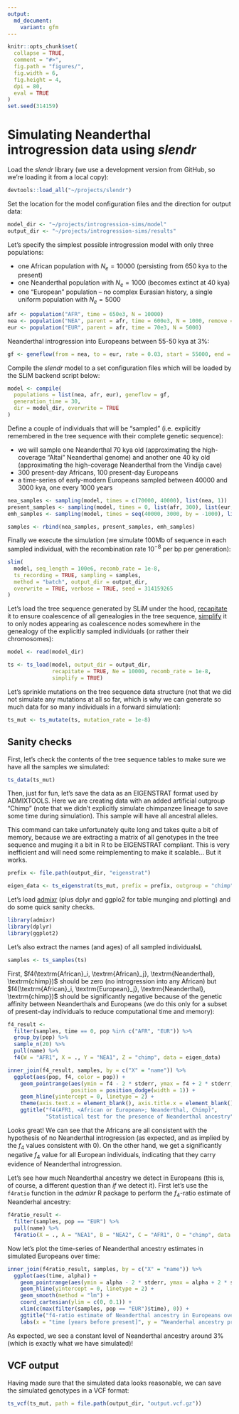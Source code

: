 ```yaml
---
output:
  md_document:
    variant: gfm
---
```


```r
knitr::opts_chunk$set(
  collapse = TRUE,
  comment = "#>",
  fig.path = "figures/",
  fig.width = 6,
  fig.height = 4,
  dpi = 80,
  eval = TRUE
)
set.seed(314159)
```

# Simulating Neanderthal introgression data using *slendr*

Load the *slendr* library (we use a development version from GitHub, so we're loading it from a local copy):

```r
devtools::load_all("~/projects/slendr")
```

Set the location for the model configuration files and the direction for output data:

```r
model_dir <- "~/projects/introgression-sims/model"
output_dir <- "~/projects/introgression-sims/results"
```

Let's specify the simplest possible introgression model with only three populations:

- one African population with $N_e = 10000$ (persisting from 650 kya to the present)
- one Neanderthal population with $N_e = 1000$ (becomes extinct at 40 kya)
- one "European" population -- no complex Eurasian history, a single uniform population with $N_e = 5000$

```r
afr <- population("AFR", time = 650e3, N = 10000)
nea <- population("NEA", parent = afr, time = 600e3, N = 1000, remove = 40e3)
eur <- population("EUR", parent = afr, time = 70e3, N = 5000)
```

Neanderthal introgression into Europeans between 55-50 kya at 3%:

```r
gf <- geneflow(from = nea, to = eur, rate = 0.03, start = 55000, end = 50000)
```

Compile the *slendr* model to a set configuration files which will be loaded by the SLiM backend script below:

```r
model <- compile(
  populations = list(nea, afr, eur), geneflow = gf,
  generation_time = 30,
  dir = model_dir, overwrite = TRUE
)
```

Define a couple of individuals that will be "sampled" (i.e. explicitly remembered in the tree sequence with their complete genetic sequence):

- we will sample one Neanderthal 70 kya old (approximating the high-coverage "Altai" Neanderthal genome) and another one 40 ky old (approximating the high-coverage Neanderthal from the Vindija cave)
- 300 present-day Africans, 100 present-day Europeans
- a time-series of early-modern Europeans sampled between 40000 and 3000 kya, one every 1000 years

```r
nea_samples <- sampling(model, times = c(70000, 40000), list(nea, 1))
present_samples <- sampling(model, times = 0, list(afr, 300), list(eur, 100))
emh_samples <- sampling(model, times = seq(40000, 3000, by = -1000), list(eur, 1))

samples <- rbind(nea_samples, present_samples, emh_samples)
```

Finally we execute the simulation (we simulate 100Mb of sequence in each sampled individual, with the recombination rate $10^{-8}$ per bp per generation):

```r
slim(
  model, seq_length = 100e6, recomb_rate = 1e-8,
  ts_recording = TRUE, sampling = samples,
  method = "batch", output_dir = output_dir,
  overwrite = TRUE, verbose = TRUE, seed = 314159265
)
```

Let's load the tree sequence generated by SLiM under the hood, [recapitate](https://pyslim.readthedocs.io/en/latest/tutorial.html#recapitation) it to ensure coalescence of all genealogies in the tree sequence, [simplify](https://pyslim.readthedocs.io/en/latest/tutorial.html#simplification) it to only nodes appearing as coalescence nodes somewhere in the genealogy of the explicitly sampled individuals (or rather their chromosomes):

```r
model <- read(model_dir)
```

```r
ts <- ts_load(model, output_dir = output_dir,
              recapitate = TRUE, Ne = 10000, recomb_rate = 1e-8,
              simplify = TRUE)
```

Let's sprinkle mutations on the tree sequence data structure (not that we did not simulate any mutations at all so far, which is why we can generate so much data for so many individuals in a forward simulation):

```r
ts_mut <- ts_mutate(ts, mutation_rate = 1e-8)
```

## Sanity checks

First, let's check the contents of the tree sequence tables to make sure we have all the samples we simulated:

```r
ts_data(ts_mut)
```

Then, just for fun, let's save the data as an EIGENSTRAT format used by ADMIXTOOLS. Here we are creating data with an added artificial outgroup "Chimp" (note that we didn't explicitly simulate chimpanzee lineage to save some time during simulation). This sample will have all ancestral alleles.

This command can take unfortunately quite long and takes quite a bit of memory, because we are extracting a matrix of all genotypes in the tree sequence and muging it a bit in R to be EIGENSTRAT compliant. This is very inefficient and will need some reimplementing to make it scalable... But it works.

```r
prefix <- file.path(output_dir, "eigenstrat")

eigen_data <- ts_eigenstrat(ts_mut, prefix = prefix, outgroup = "chimp")
```


Let's load [admixr](https://bodkan.net/admixr) (plus dplyr and ggplo2 for table munging and plotting) and do some quick sanity checks.

```r
library(admixr)
library(dplyr)
library(ggplot2)
```

Let's also extract the names (and ages) of all sampled individualsL

```r
samples <- ts_samples(ts)
```

First, $f4(\textrm{African}_i, \textrm{African}_j}, \textrm{Neanderthal}, \textrm{chimp})$ should be zero (no introgression into any African) but $f4(\textrm{African}_i, \textrm{European}_j}, \textrm{Neanderthal}, \textrm{chimp})$ should be significantly negative because of the genetic affinity between Neanderthals and Europeans (we do this only for a subset of present-day individuals to reduce computational time and memory):

```r
f4_result <-
  filter(samples, time == 0, pop %in% c("AFR", "EUR")) %>%
  group_by(pop) %>%
  sample_n(20) %>%
  pull(name) %>%
  f4(W = "AFR1", X = ., Y = "NEA1", Z = "chimp", data = eigen_data)
```

```r
inner_join(f4_result, samples, by = c("X" = "name")) %>%
  ggplot(aes(pop, f4, color = pop)) +
    geom_pointrange(aes(ymin = f4 - 2 * stderr, ymax = f4 + 2 * stderr, group = X),
                    position = position_dodge(width = 1)) +
    geom_hline(yintercept = 0, linetype = 2) +
    theme(axis.text.x = element_blank(), axis.title.x = element_blank()) +
    ggtitle("f4(AFR1, <African or European>; Neanderthal, Chimp)",
            "Statistical test for the presence of Neanderthal ancestry")
```

Looks great! We can see that the Africans are all consistent with the hypothesis of no Neanderthal introgression (as expected, and as implied by the $f_4$ values consistent with 0). On the other hand, we get a significantly negative $f_4$ value for all European individuals, indicating that they carry evidence of Neanderthal introgression.

Let's see how much Neanderthal ancestry we detect in Europeans (this is, of course, a different question than *if* we detect it). First let's use the `f4ratio` function in the *admixr* R package to perform the $f_4$-ratio estimate of Neanderhal ancestry:

```r
f4ratio_result <-
  filter(samples, pop == "EUR") %>%
  pull(name) %>%
  f4ratio(X = ., A = "NEA1", B = "NEA2", C = "AFR1", O = "chimp", data = eigen_data)
```

Now let's plot the time-series of Neanderthal ancestry estimates in simulated Europeans over time:

```r
inner_join(f4ratio_result, samples, by = c("X" = "name")) %>%
  ggplot(aes(time, alpha)) +
    geom_pointrange(aes(ymin = alpha - 2 * stderr, ymax = alpha + 2 * stderr)) +
    geom_hline(yintercept = 0, linetype = 2) +
    geom_smooth(method = "lm") +
    coord_cartesian(ylim = c(0, 0.1)) +
    xlim(c(max(filter(samples, pop == "EUR")$time), 0)) +
    ggtitle("f4-ratio estimate of Neanderthal ancestry in Europeans over time") +
    labs(x = "time [years before present]", y = "Neanderhal ancestry proportion")
```

As expected, we see a constant level of Neanderthal ancestry around 3% (which is exactly what we have simulated)!

## VCF output

Having made sure that the simulated data looks reasonable, we can save the simulated genotypes in a VCF format:

```r
ts_vcf(ts_mut, path = file.path(output_dir, "output.vcf.gz"))
```
